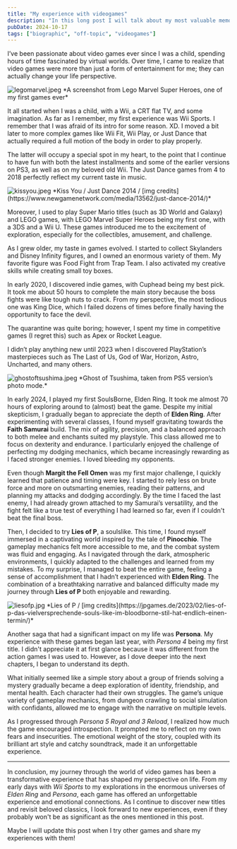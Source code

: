 ```yaml
---
title: "My experience with videogames"
description: "In this long post I will talk about my most valuable memories with videogames."
pubDate: 2024-10-17
tags: ["biographic", "off-topic", "videogames"]
---
```



I’ve been passionate about video games ever since I was a child, spending hours of time fascinated by virtual worlds. Over time, I came to realize that video games were more than just a form of entertainment for me; they can actually change your life perspective.

<Image src={legomarvel} alt="legomarvel.jpeg" />
*A screenshot from Lego Marvel Super Heroes, one of my first games ever*

It all started when I was a child, with a Wii, a CRT flat TV, and some imagination. As far as I remember, my first experience was Wii Sports. I remember that I was afraid of its intro for some reason. XD. I moved a bit later to more complex games like Wii Fit, Wii Play, or Just Dance that actually required a full motion of the body in order to play properly.

The latter will occupy a special spot in my heart, to the point that I continue to have fun with both the latest installments and some of the earlier versions on PS3, as well as on my beloved old Wii. The Just Dance games from 4 to 2018 perfectly reflect my current taste in music.

<Image src={kissyou} alt="kissyou.jpeg" />
*Kiss You / Just Dance 2014 / [img credits](https://www.newgamenetwork.com/media/13562/just-dance-2014/)*

Moreover, I used to play Super Mario titles (such as 3D World and Galaxy) and LEGO games, with LEGO Marvel Super Heroes being my first one, with a 3DS and a Wii U. These games introduced me to the excitement of exploration, especially for the collectibles, amusement, and challenge.

As I grew older, my taste in games evolved. I started to collect Skylanders and Disney Infinity figures, and I owned an enormous variety of them. My favorite figure was Food Fight from Trap Team. I also activated my creative skills while creating small toy boxes.

In early 2020, I discovered indie games, with Cuphead being my best pick. It took me about 50 hours to complete the main story because the boss fights were like tough nuts to crack. From my perspective, the most tedious one was King Dice, which I failed dozens of times before finally having the opportunity to face the devil.

The quarantine was quite boring; however, I spent my time in competitive games (I regret this) such as Apex or Rocket League.

I didn’t play anything new until 2023 when I discovered PlayStation’s masterpieces such as The Last of Us, God of War, Horizon, Astro, Uncharted, and many others.

<Image src={ghostoftsushima} alt="ghostoftsushima.jpeg" />
*Ghost of Tsushima, taken from PS5 version’s photo mode.*

In early 2024, I played my first SoulsBorne, Elden Ring. It took me almost 70 hours of exploring around to (almost) beat the game. Despite my initial skepticism, I gradually began to appreciate the depth of **Elden Ring**. After experimenting with several classes, I found myself gravitating towards the **Faith Samurai** build. The mix of agility, precision, and a balanced approach to both melee and enchants suited my playstyle. This class allowed me to focus on dexterity and endurance. I particularly enjoyed the challenge of perfecting my dodging mechanics, which became increasingly rewarding as I faced stronger enemies. I loved bleeding my opponents.

Even though **Margit the Fell Omen** was my first major challenge, I quickly learned that patience and timing were key. I started to rely less on brute force and more on outsmarting enemies, reading their patterns, and planning my attacks and dodging accordingly. By the time I faced the last enemy, I had already grown attached to my Samurai’s versatility, and the fight felt like a true test of everything I had learned so far, even if I couldn't beat the final boss.

Then, I decided to try **Lies of P**, a soulslike. This time, I found myself immersed in a captivating world inspired by the tale of **Pinocchio**. The gameplay mechanics felt more accessible to me, and the combat system was fluid and engaging. As I navigated through the dark, atmospheric environments, I quickly adapted to the challenges and learned from my mistakes. To my surprise, I managed to beat the entire game, feeling a sense of accomplishment that I hadn’t experienced with **Elden Ring**. The combination of a breathtaking narrative and balanced difficulty made my journey through **Lies of P** both enjoyable and rewarding.

<Image src={liesofp} alt="liesofp.jpg" />
*Lies of P / [img credits](https://jpgames.de/2023/02/lies-of-p-das-vielversprechende-souls-like-im-bloodborne-stil-hat-endlich-einen-termin/)*

Another saga that had a significant impact on my life was **Persona**. My experience with these games began last year, with _Persona 4_ being my first title. I didn't appreciate it at first glance because it was different from the action games I was used to. However, as I dove deeper into the next chapters, I began to understand its depth.

What initially seemed like a simple story about a group of friends solving a mystery gradually became a deep exploration of identity, friendship, and mental health. Each character had their own struggles. The game’s unique variety of gameplay mechanics, from dungeon crawling to social simulation with confidants, allowed me to engage with the narrative on multiple levels.

As I progressed through _Persona 5 Royal and 3 Reload_, I realized how much the game encouraged introspection. It prompted me to reflect on my own fears and insecurities. The emotional weight of the story, coupled with its brilliant art style and catchy soundtrack, made it an unforgettable experience.

---

In conclusion, my journey through the world of video games has been a transformative experience that has shaped my perspective on life. From my early days with _Wii Sports_ to my explorations in the enormous universes of _Elden Ring_ and _Persona_, each game has offered an unforgettable experience and emotional connections. As I continue to discover new titles and revisit beloved classics, I look forward to new experiences, even if they probably won't be as significant as the ones mentioned in this post.

Maybe I will update this post when I try other games and share my experiences with them!
